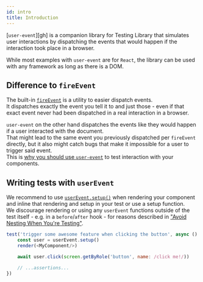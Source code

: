 ```yaml
---
id: intro
title: Introduction
---
```


[`user-event`][gh] is a companion library for Testing Library that simulates
user interactions by dispatching the events that would happen if the interaction
took place in a browser.

While most examples with `user-event` are for `React`, the library can be used
with any framework as long as there is a DOM.

## Difference to `fireEvent`

The built-in [`fireEvent`](dom-testing-library/api-events.mdx#fireevent) is a
utility to easier dispatch events.  
It dispatches exactly the event you tell it to and just those - even if that
exact event never had been dispatched in a real interaction in a browser.

`user-event` on the other hand dispatches the events like they would happen if a
user interacted with the document.  
That might lead to the same event you previously dispatched per `fireEvent`
directly, but it also might catch bugs that make it impossible for a user to
trigger said event.  
This is
[why you should use `user-event`](https://ph-fritsche.github.io/blog/post/why-userevent)
to test interaction with your components.

## Writing tests with `userEvent`

We recommend to use [`userEvent.setup()`](setup) when rendering your component
and inline that rendering and setup in your test or use a setup function.  
We discourage rendering or using any `userEvent` functions outside of the test
itself - e.g. in a `before`/`after` hook - for reasons described in
["Avoid Nesting When You're Testing"](https://kentcdodds.com/blog/avoid-nesting-when-youre-testing).

```js
test('trigger some awesome feature when clicking the button', async () => {
    const user = userEvent.setup()
    render(<MyComponent/>)

    await user.click(screen.getByRole('button', name: /click me!/))

    // ...assertions...
})
```
